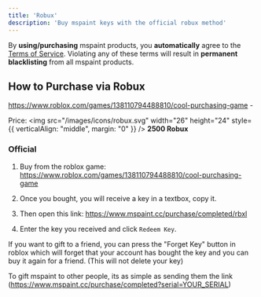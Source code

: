 ```yaml
---
title: 'Robux'
description: 'Buy mspaint keys with the official robux method'
---
```


<Callout type="warn">By **using/purchasing** mspaint products, you **automatically** agree to the [Terms of Service](https://www.mspaint.cc/tos). Violating any of these terms will result in **permanent blacklisting** from all mspaint products.</Callout>

## How to Purchase via Robux
https://www.roblox.com/games/138110794488810/cool-purchasing-game
    - <div className="flex align-center gap-2"> Price: <img src="/images/icons/robux.svg" width="26" height="24" style={{ verticalAlign: "middle", margin: "0" }} /> <span>**2500 Robux**</span> </div>

### Official
1. Buy from the roblox game: https://www.roblox.com/games/138110794488810/cool-purchasing-game

2. Once you bought, you will receive a key in a textbox, copy it.

3. Then open this link: https://www.mspaint.cc/purchase/completed/rbxl

4. Enter the key you received and click `Redeem Key`.

<Callout type="info">
    If you want to gift to a friend, you can press the "Forget Key" button in roblox which will forget that your account has bought the key and you can buy it again for a friend. (This will not delete your key)
</Callout>


To gift mspaint to other people, its as simple as sending them the link (https://www.mspaint.cc/purchase/completed?serial=YOUR_SERIAL)